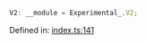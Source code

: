 ```ts
V2: __module = Experimental_.V2;
```

Defined in: [index.ts:141](https://github.com/o1-labs/o1js/blob/df1ff77af12d7cbbed4a6167f02815fad4f0dceb/src/index.ts#L141)
